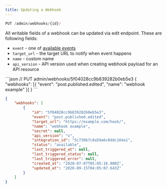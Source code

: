 ```yaml
---
title: Updating a Webhook
---
```


```js
PUT /admin/webhooks/{id}/
```

All writable fields of a webhook can be updated via edit endpoint. These are following fields:

* `event` - one of [available events](/docs/webhooks/#available-events)
* `target_url` - the target URL to notify when event happens
* `name` - custom name
* `api_version` - API version used when creating webhook payload for an API resource
<RequestExample>
```json
// PUT admin/webhooks/5f04028cc9b839282b0eb5e3
{
    "webhooks": [{
            "event": "post.published.edited",
            "name": "webhook example"
    }]
}
```
</RequestExample>

<ResponseExample>

```json
{
    "webhooks": [
        {
            "id": "5f04028cc9b839282b0eb5e3",
            "event": "post.published.edited",
            "target_url": "https://example.com/hook/",
            "name": "webhook example",
            "secret": null,
            "api_version": "v",
            "integration_id": "5c739b7c8a59a6c8ddc164a1",
            "status": "available",
            "last_triggered_at": null,
            "last_triggered_status": null,
            "last_triggered_error": null,
            "created_at": "2020-07-07T05:05:16.000Z",
            "updated_at": "2020-09-15T04:05:07.643Z"
        }
    ]
}
```
</ResponseExample>
